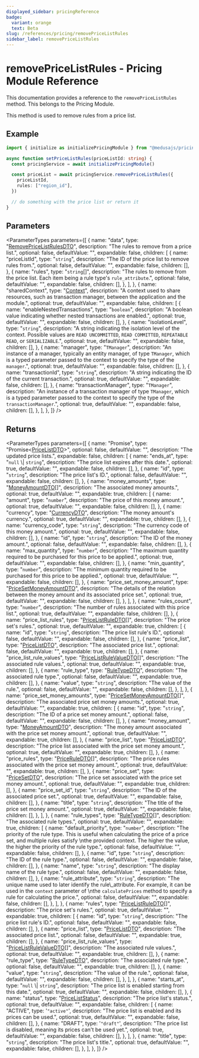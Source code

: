 ```yaml
---
displayed_sidebar: pricingReference
badge:
  variant: orange
  text: Beta
slug: /references/pricing/removePriceListRules
sidebar_label: removePriceListRules
---
```



# removePriceListRules - Pricing Module Reference

This documentation provides a reference to the `removePriceListRules` method. This belongs to the Pricing Module.

This method is used to remove rules from a price list.

## Example

```ts
import { initialize as initializePricingModule } from "@medusajs/pricing"

async function setPriceListRules(priceListId: string) {
  const pricingService = await initializePricingModule()

  const priceList = await pricingService.removePriceListRules({
    priceListId,
    rules: ["region_id"],
  })

  // do something with the price list or return it
}
```

## Parameters

<ParameterTypes
  parameters={[
    {
      name: "data",
      type: "[RemovePriceListRulesDTO](../../pricing/interfaces/pricing.RemovePriceListRulesDTO.mdx)",
      description: "The rules to remove from a price list.",
      optional: false,
      defaultValue: "",
      expandable: false,
      children: [
        {
          name: "priceListId",
          type: "`string`",
          description: "The ID of the price list to remove rules from.",
          optional: false,
          defaultValue: "",
          expandable: false,
          children: [],
        },
        {
          name: "rules",
          type: "`string`[]",
          description:
            "The rules to remove from the price list. Each item being a rule type's `rule_attribute`.",
          optional: false,
          defaultValue: "",
          expandable: false,
          children: [],
        },
      ],
    },
    {
      name: "sharedContext",
      type: "[Context](../../pricing/interfaces/pricing.Context.mdx)",
      description:
        "A context used to share resources, such as transaction manager, between the application and the module.",
      optional: true,
      defaultValue: "",
      expandable: false,
      children: [
        {
          name: "enableNestedTransactions",
          type: "`boolean`",
          description:
            "A boolean value indicating whether nested transactions are enabled.",
          optional: true,
          defaultValue: "",
          expandable: false,
          children: [],
        },
        {
          name: "isolationLevel",
          type: "`string`",
          description:
            "A string indicating the isolation level of the context. Possible values are `READ UNCOMMITTED`, `READ COMMITTED`, `REPEATABLE READ`, or `SERIALIZABLE`.",
          optional: true,
          defaultValue: "",
          expandable: false,
          children: [],
        },
        {
          name: "manager",
          type: "`TManager`",
          description:
            "An instance of a manager, typically an entity manager, of type `TManager`, which is a typed parameter passed to the context to specify the type of the `manager`.",
          optional: true,
          defaultValue: "",
          expandable: false,
          children: [],
        },
        {
          name: "transactionId",
          type: "`string`",
          description: "A string indicating the ID of the current transaction.",
          optional: true,
          defaultValue: "",
          expandable: false,
          children: [],
        },
        {
          name: "transactionManager",
          type: "`TManager`",
          description:
            "An instance of a transaction manager of type `TManager`, which is a typed parameter passed to the context to specify the type of the `transactionManager`.",
          optional: true,
          defaultValue: "",
          expandable: false,
          children: [],
        },
      ],
    },
  ]}
/>

## Returns

<ParameterTypes
  parameters={[
    {
      name: "Promise",
      type: "Promise&#60;[PriceListDTO](../../pricing/interfaces/pricing.PriceListDTO.mdx)&#62;",
      optional: false,
      defaultValue: "",
      description: "The updated price lists.",
      expandable: false,
      children: [
        {
          name: "ends_at",
          type: "`null` \\| `string`",
          description: "The price list expires after this date.",
          optional: true,
          defaultValue: "",
          expandable: false,
          children: [],
        },
        {
          name: "id",
          type: "`string`",
          description: "The price list's ID.",
          optional: false,
          defaultValue: "",
          expandable: false,
          children: [],
        },
        {
          name: "money_amounts",
          type: "[MoneyAmountDTO](../../pricing/interfaces/pricing.MoneyAmountDTO.mdx)[]",
          description: "The associated money amounts.",
          optional: true,
          defaultValue: "",
          expandable: true,
          children: [
            {
              name: "amount",
              type: "`number`",
              description: "The price of this money amount.",
              optional: true,
              defaultValue: "",
              expandable: false,
              children: [],
            },
            {
              name: "currency",
              type: "[CurrencyDTO](../../pricing/interfaces/pricing.CurrencyDTO.mdx)",
              description: "The money amount's currency.",
              optional: true,
              defaultValue: "",
              expandable: true,
              children: [],
            },
            {
              name: "currency_code",
              type: "`string`",
              description: "The currency code of this money amount.",
              optional: true,
              defaultValue: "",
              expandable: false,
              children: [],
            },
            {
              name: "id",
              type: "`string`",
              description: "The ID of the money amount.",
              optional: false,
              defaultValue: "",
              expandable: false,
              children: [],
            },
            {
              name: "max_quantity",
              type: "`number`",
              description:
                "The maximum quantity required to be purchased for this price to be applied.",
              optional: true,
              defaultValue: "",
              expandable: false,
              children: [],
            },
            {
              name: "min_quantity",
              type: "`number`",
              description:
                "The minimum quantity required to be purchased for this price to be applied.",
              optional: true,
              defaultValue: "",
              expandable: false,
              children: [],
            },
            {
              name: "price_set_money_amount",
              type: "[PriceSetMoneyAmountDTO](../../pricing/interfaces/pricing.PriceSetMoneyAmountDTO.mdx)",
              description:
                "The details of the relation between the money amount and its associated price set.",
              optional: true,
              defaultValue: "",
              expandable: false,
              children: [],
            },
          ],
        },
        {
          name: "rules_count",
          type: "`number`",
          description: "The number of rules associated with this price list.",
          optional: true,
          defaultValue: "",
          expandable: false,
          children: [],
        },
        {
          name: "price_list_rules",
          type: "[PriceListRuleDTO](../../pricing/interfaces/pricing.PriceListRuleDTO.mdx)[]",
          description: "The price set's rules.",
          optional: true,
          defaultValue: "",
          expandable: true,
          children: [
            {
              name: "id",
              type: "`string`",
              description: "The price list rule's ID.",
              optional: false,
              defaultValue: "",
              expandable: false,
              children: [],
            },
            {
              name: "price_list",
              type: "[PriceListDTO](../../pricing/interfaces/pricing.PriceListDTO.mdx)",
              description: "The associated price list.",
              optional: false,
              defaultValue: "",
              expandable: true,
              children: [],
            },
            {
              name: "price_list_rule_values",
              type: "[PriceListRuleValueDTO](../../pricing/interfaces/pricing.PriceListRuleValueDTO.mdx)[]",
              description: "The associated rule values.",
              optional: true,
              defaultValue: "",
              expandable: true,
              children: [],
            },
            {
              name: "rule_type",
              type: "[RuleTypeDTO](../../pricing/interfaces/pricing.RuleTypeDTO.mdx)",
              description: "The associated rule type.",
              optional: false,
              defaultValue: "",
              expandable: true,
              children: [],
            },
            {
              name: "value",
              type: "`string`",
              description: "The value of the rule.",
              optional: false,
              defaultValue: "",
              expandable: false,
              children: [],
            },
          ],
        },
        {
          name: "price_set_money_amounts",
          type: "[PriceSetMoneyAmountDTO](../../pricing/interfaces/pricing.PriceSetMoneyAmountDTO.mdx)[]",
          description: "The associated price set money amounts.",
          optional: true,
          defaultValue: "",
          expandable: true,
          children: [
            {
              name: "id",
              type: "`string`",
              description: "The ID of a price set money amount.",
              optional: false,
              defaultValue: "",
              expandable: false,
              children: [],
            },
            {
              name: "money_amount",
              type: "[MoneyAmountDTO](../../pricing/interfaces/pricing.MoneyAmountDTO.mdx)",
              description:
                "The money amount associated with the price set money amount.",
              optional: true,
              defaultValue: "",
              expandable: true,
              children: [],
            },
            {
              name: "price_list",
              type: "[PriceListDTO](../../pricing/interfaces/pricing.PriceListDTO.mdx)",
              description:
                "The price list associated with the price set money amount.",
              optional: true,
              defaultValue: "",
              expandable: true,
              children: [],
            },
            {
              name: "price_rules",
              type: "[PriceRuleDTO](../../pricing/interfaces/pricing.PriceRuleDTO.mdx)[]",
              description:
                "The price rules associated with the price set money amount.",
              optional: true,
              defaultValue: "",
              expandable: true,
              children: [],
            },
            {
              name: "price_set",
              type: "[PriceSetDTO](../../pricing/interfaces/pricing.PriceSetDTO.mdx)",
              description:
                "The price set associated with the price set money amount.",
              optional: true,
              defaultValue: "",
              expandable: true,
              children: [],
            },
            {
              name: "price_set_id",
              type: "`string`",
              description: "The ID of the associated price set.",
              optional: true,
              defaultValue: "",
              expandable: false,
              children: [],
            },
            {
              name: "title",
              type: "`string`",
              description: "The title of the price set money amount.",
              optional: true,
              defaultValue: "",
              expandable: false,
              children: [],
            },
          ],
        },
        {
          name: "rule_types",
          type: "[RuleTypeDTO](../../pricing/interfaces/pricing.RuleTypeDTO.mdx)[]",
          description: "The associated rule types.",
          optional: true,
          defaultValue: "",
          expandable: true,
          children: [
            {
              name: "default_priority",
              type: "`number`",
              description:
                "The priority of the rule type. This is useful when calculating the price of a price set, and multiple rules satisfy \nthe provided context. The higher the value, the higher the priority of the rule type.",
              optional: false,
              defaultValue: "",
              expandable: false,
              children: [],
            },
            {
              name: "id",
              type: "`string`",
              description: "The ID of the rule type.",
              optional: false,
              defaultValue: "",
              expandable: false,
              children: [],
            },
            {
              name: "name",
              type: "`string`",
              description: "The display name of the rule type.",
              optional: false,
              defaultValue: "",
              expandable: false,
              children: [],
            },
            {
              name: "rule_attribute",
              type: "`string`",
              description:
                "The unique name used to later identify the rule\\_attribute. For example, it can be used in the `context` parameter of \nthe `calculatePrices` method to specify a rule for calculating the price.",
              optional: false,
              defaultValue: "",
              expandable: false,
              children: [],
            },
          ],
        },
        {
          name: "rules",
          type: "[PriceListRuleDTO](../../pricing/interfaces/pricing.PriceListRuleDTO.mdx)[]",
          description: "The price set's rules.",
          optional: true,
          defaultValue: "",
          expandable: true,
          children: [
            {
              name: "id",
              type: "`string`",
              description: "The price list rule's ID.",
              optional: false,
              defaultValue: "",
              expandable: false,
              children: [],
            },
            {
              name: "price_list",
              type: "[PriceListDTO](../../pricing/interfaces/pricing.PriceListDTO.mdx)",
              description: "The associated price list.",
              optional: false,
              defaultValue: "",
              expandable: true,
              children: [],
            },
            {
              name: "price_list_rule_values",
              type: "[PriceListRuleValueDTO](../../pricing/interfaces/pricing.PriceListRuleValueDTO.mdx)[]",
              description: "The associated rule values.",
              optional: true,
              defaultValue: "",
              expandable: true,
              children: [],
            },
            {
              name: "rule_type",
              type: "[RuleTypeDTO](../../pricing/interfaces/pricing.RuleTypeDTO.mdx)",
              description: "The associated rule type.",
              optional: false,
              defaultValue: "",
              expandable: true,
              children: [],
            },
            {
              name: "value",
              type: "`string`",
              description: "The value of the rule.",
              optional: false,
              defaultValue: "",
              expandable: false,
              children: [],
            },
          ],
        },
        {
          name: "starts_at",
          type: "`null` \\| `string`",
          description: "The price list is enabled starting from this date.",
          optional: true,
          defaultValue: "",
          expandable: false,
          children: [],
        },
        {
          name: "status",
          type: "[PriceListStatus](../../pricing/enums/pricing.PriceListStatus.mdx)",
          description: "The price list's status.",
          optional: true,
          defaultValue: "",
          expandable: false,
          children: [
            {
              name: "ACTIVE",
              type: '`"active"`',
              description:
                "The price list is enabled and its prices can be used.",
              optional: true,
              defaultValue: "",
              expandable: false,
              children: [],
            },
            {
              name: "DRAFT",
              type: '`"draft"`',
              description:
                "The price list is disabled, meaning its prices can't be used yet.",
              optional: true,
              defaultValue: "",
              expandable: false,
              children: [],
            },
          ],
        },
        {
          name: "title",
          type: "`string`",
          description: "The price list's title.",
          optional: true,
          defaultValue: "",
          expandable: false,
          children: [],
        },
      ],
    },
  ]}
/>
